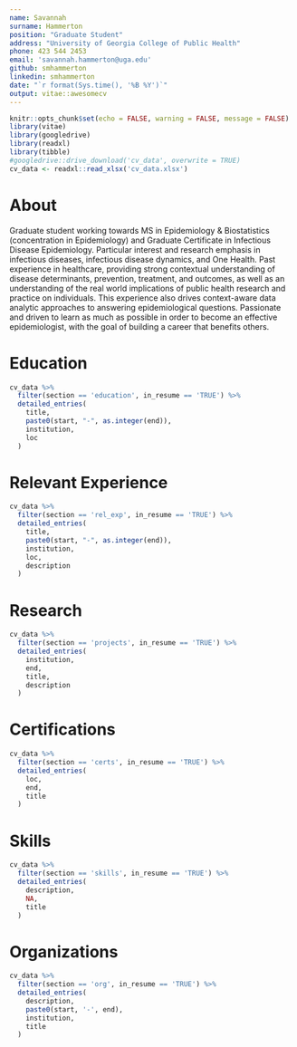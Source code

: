 ```yaml
---
name: Savannah
surname: Hammerton
position: "Graduate Student"
address: "University of Georgia College of Public Health"
phone: 423 544 2453 
email: 'savannah.hammerton@uga.edu'
github: smhammerton
linkedin: smhammerton
date: "`r format(Sys.time(), '%B %Y')`"
output: vitae::awesomecv
---
```


```r
knitr::opts_chunk$set(echo = FALSE, warning = FALSE, message = FALSE)
library(vitae)
library(googledrive)
library(readxl)
library(tibble)
#googledrive::drive_download('cv_data', overwrite = TRUE)
cv_data <- readxl::read_xlsx('cv_data.xlsx')
```

# About

Graduate student working towards MS in Epidemiology & Biostatistics (concentration in Epidemiology) and Graduate Certificate in Infectious Disease Epidemiology. Particular interest and research emphasis in infectious diseases, infectious disease dynamics, and One Health. Past experience in healthcare, providing strong contextual understanding of disease determinants, prevention, treatment, and outcomes, as well as an understanding of the real world implications of public health research and practice on individuals. This experience also drives context-aware data analytic approaches to answering epidemiological questions. Passionate and driven to learn as much as possible in order to become an effective epidemiologist, with the goal of building a career that benefits others. 

# Education

```r
cv_data %>% 
  filter(section == 'education', in_resume == 'TRUE') %>% 
  detailed_entries(
    title,
    paste0(start, "-", as.integer(end)),
    institution, 
    loc
  )
```

# Relevant Experience 

```r
cv_data %>% 
  filter(section == 'rel_exp', in_resume == 'TRUE') %>% 
  detailed_entries(
    title,
    paste0(start, "-", as.integer(end)),
    institution, 
    loc,
    description
  )
```

# Research

```r
cv_data %>% 
  filter(section == 'projects', in_resume == 'TRUE') %>% 
  detailed_entries(
    institution, 
    end,
    title,
    description
  )

```


# Certifications

```r
cv_data %>% 
  filter(section == 'certs', in_resume == 'TRUE') %>%
  detailed_entries(
    loc,
    end, 
    title
  )
```

# Skills

```r
cv_data %>% 
  filter(section == 'skills', in_resume == 'TRUE') %>% 
  detailed_entries(
    description,
    NA,
    title
  )
```

# Organizations 

```r
cv_data %>% 
  filter(section == 'org', in_resume == 'TRUE') %>% 
  detailed_entries(
    description, 
    paste0(start, '-', end),
    institution,
    title
  )
```
